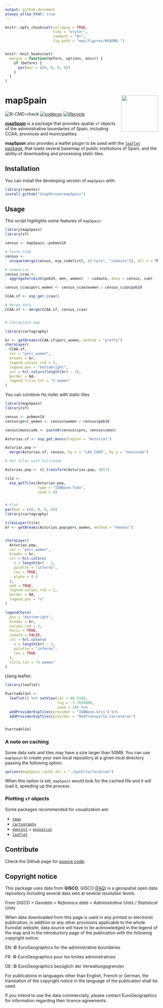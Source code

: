 ---
output: github_document
always_allow_html: true
---

```{r, include = FALSE}
knitr::opts_chunk$set(collapse = TRUE,
                      tidy = "styler",
                      comment = "#>",
                      fig.path = "man/figures/README-")


knitr::knit_hooks$set(
  margin = function(before, options, envir) {
    if (before) {
      par(mar = c(0, 0, 0, 0))
    }
  }
)
```

# mapSpain <img src="man/figures/logo.png" align="right" width="120" />

<!-- badges: start -->
![R-CMD-check](https://github.com/dieghernan/mapSpain/workflows/R-CMD-check/badge.svg)
[![codecov](https://codecov.io/gh/dieghernan/mapSpain/branch/master/graph/badge.svg)](https://codecov.io/gh/dieghernan/mapSpain)
[![lifecycle](https://img.shields.io/badge/lifecycle-experimental-orange.svg)](https://www.tidyverse.org/lifecycle/#experimental)
<!-- badges: end -->

**[mapSpain](https://dieghernan.github.io/mapSpain/)** is a package that provides spatial `sf` objects of the administrative boundaries of Spain, including CCAA, provinces and municipalities. 

**mapSpain** also provides a leaflet plugin to be used with the [`leaflet` package](https://rstudio.github.io/leaflet/), that loads several basemap of public institutions of Spain, and the ability of downloading and processing static tiles.

## Installation

You can install the developing version of `mapSpain` with:

``` r
library(remotes)
install_github("dieghernan/mapSpain")
```

## Usage

This script highlights some features of `mapSpain`:

```{r static}
library(mapSpain)
library(sf)

census <- mapSpain::pobmun19

# Paste CCAA
census <-
  unique(merge(census, esp_codelist[, c("cpro", "codauto")], all.x = TRUE))

# Summarize
census_ccaa <-
  aggregate(cbind(pob19, men, women)  ~ codauto, data = census, sum)

census_ccaa$porc_women <- census_ccaa$women / census_ccaa$pob19

CCAA.sf <- esp_get_ccaa()

# Merge data
CCAA.sf <- merge(CCAA.sf, census_ccaa)


# Choropleth map

library(cartography)

br <- getBreaks(CCAA.sf$porc_women, method = "pretty")
choroLayer(
  CCAA.sf,
  var = "porc_women",
  breaks = br,
  legend.values.rnd = 2,
  legend.pos = "bottomright",
  col = hcl.colors(length(br) - 1),
  border = NA,
  legend.title.txt = "% women"
)

```

You can combine `POLYGONS` with static tiles

```{r tile, fig.asp=0.7}
library(mapSpain)
library(sf)

census <- pobmun19
census$porc_women <- census$women / census$pob19

census$municode <- paste0(census$cpro, census$cmun)

Asturias.sf <- esp_get_munic(region = "Asturias")

Asturias.pop <-
  merge(Asturias.sf, census, by.x = "LAU_CODE", by.y = "municode")

# Get tiles with hillshade

Asturias.pop <- st_transform(Asturias.pop, 3857)

tile <-
  esp_getTiles(Asturias.pop,
               type = "IGNBase.Todo",
               zoom = 8)


# Plot
par(mar = c(0, 0, 0, 0))
library(cartography)

tilesLayer(tile)
br <- getBreaks(Asturias.pop$porc_women, method = "kmeans")


choroLayer(
  Asturias.pop,
  var = "porc_women",
  breaks = br,
  col = hcl.colors(
    n = length(br) - 1,
    palette = "inferno",
    rev = TRUE,
    alpha = 0.4
  ),
  add = TRUE,
  legend.values.rnd = 2,
  border = NA,
  legend.pos = "n"
)

legendChoro(
  pos = "bottomright",
  breaks = br,
  values.rnd = 2,
  horiz = TRUE,
  nodata = FALSE,
  col = hcl.colors(
    n = length(br) - 1,
    palette = "inferno",
    rev = TRUE
  ),
  title.txt = "% women"
)

```

Using leaflet:

```{r leaflet}


library(leaflet)

PuertadelSol <-
  leaflet() %>% setView(lat = 40.4166,
                        lng = -3.7038400,
                        zoom = 18) %>%
  addProviderEspTiles(provider = "IGNBase.Gris") %>%
  addProviderEspTiles(provider = "RedTransporte.Carreteras")


PuertadelSol

```


### A note on caching

Some data sets and tiles may have a size larger than 50MB. You can use `mapSpain` to create your own local repository at a given local directory passing the following option:

```r
options(mapSpain_cache_dir = "./path/to/location")
```

When this option is set, `mapSpain` would look for the cached file and it will load it, speeding up the process.

### Plotting `sf` objects

Some packages recommended for visualization are:

* [`tmap`](https://mtennekes.github.io/tmap/)    
* [`cartography`](http://riatelab.github.io/cartography/docs/)
* [`ggplot2`](https://github.com/tidyverse/ggplot2) + [`ggspatial`](https://github.com/paleolimbot/ggspatial)
* [`leaflet`](https://rstudio.github.io/leaflet/)

## Contribute

Check the Github page for [source code](https://github.com/dieghernan/mapSpain/).


## Copyright notice

This package uses data from **GISCO**. GISCO [(FAQ)](https://ec.europa.eu/eurostat/web/gisco/faq) is a geospatial open data repository including several data sets at several resolution levels.

*From GISCO > Geodata > Reference data > Administrative Units / Statistical Units*

When data downloaded from this page is used in any printed or electronic publication, in addition to any other provisions applicable to the whole Eurostat website, data source will have to be acknowledged in the legend of the map and in the introductory page of the publication with the following copyright notice:

EN: &copy; EuroGeographics for the administrative boundaries

FR: &copy; EuroGeographics pour les limites administratives

DE: &copy; EuroGeographics bez&uuml;glich der Verwaltungsgrenzen

For publications in languages other than English, French or German, the translation of the copyright notice in the language of the publication shall be used.

If you intend to use the data commercially, please contact EuroGeographics for information regarding their licence agreements.

